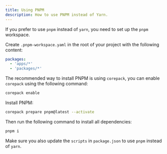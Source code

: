 ```yaml
---
title: Using PNPM
description: How to use PNPM instead of Yarn.
---
```


If you prefer to use `pnpm` instead of `yarn`, you need to set up the `pnpm` workspace.

Create `.pnpm-workspace.yaml` in the root of your project with the following content:

```yaml
packages:
  - 'apps/*'
  - 'packages/*'
```

The recommended way to install PNPM is using `corepack`, you can enable `corepack` using the following command:

```bash
corepack enable
```

Install PNPM:

```bash
corepack prepare pnpm@latest --activate
```

Then run the following command to install all dependencies:

```bash
pnpm i
```

Make sure you also update the `scripts` in `package.json` to use `pnpm` instead of `yarn`.

